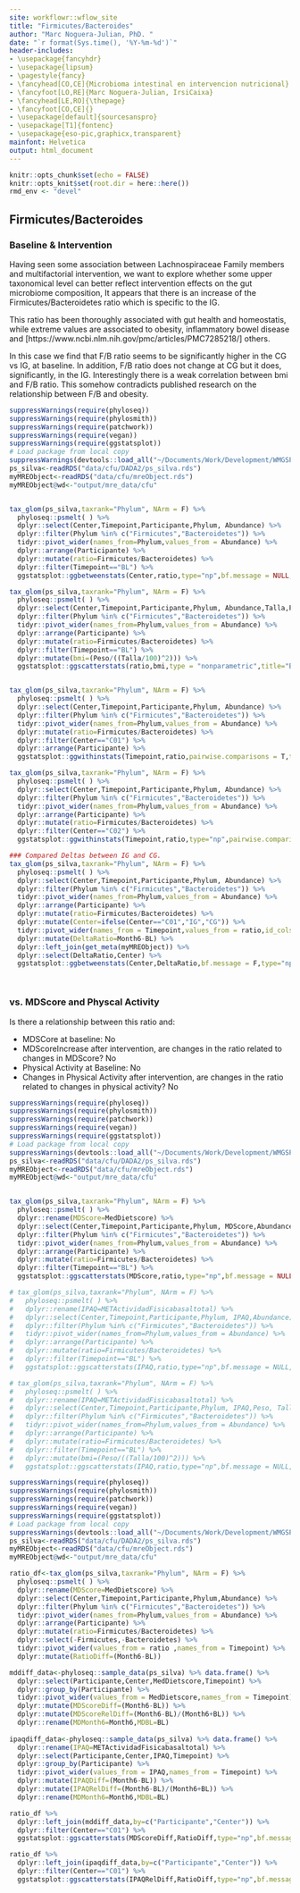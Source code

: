 ```yaml
---
site: workflowr::wflow_site
title: "Firmicutes/Bacteroides"
author: "Marc Noguera-Julian, PhD. "
date: "`r format(Sys.time(), '%Y-%m-%d')`"
header-includes:
- \usepackage{fancyhdr}
- \usepackage{lipsum}
- \pagestyle{fancy}
- \fancyhead[CO,CE]{Microbioma intestinal en intervencion nutricional}
- \fancyfoot[LO,RE]{Marc Noguera-Julian, IrsiCaixa}
- \fancyhead[LE,RO]{\thepage}
- \fancyfoot[CO,CE]{}
- \usepackage[default]{sourcesanspro}
- \usepackage[T1]{fontenc}
- \usepackage{eso-pic,graphicx,transparent}
mainfont: Helvetica
output: html_document
---
```


```r
knitr::opts_chunk$set(echo = FALSE)
knitr::opts_knit$set(root.dir = here::here())
rmd_env <- "devel"
```

## Firmicutes/Bacteroides

### Baseline & Intervention

Having seen some association between Lachnospiraceae Family members and multifactorial intervention, we want to explore whether some upper taxonomical level can better reflect intervention effects on the gut microbiome composition, It appears that there is an increase of the Firmicutes/Bacteroidetes ratio which is specific to the IG.

This ratio has been thoroughly associated with gut health and homeostatis, while extreme values are associated to obesity, inflammatory bowel disease and  [https://www.ncbi.nlm.nih.gov/pmc/articles/PMC7285218/] others.

In this case we find that F/B ratio seems to be significantly higher in the CG vs IG, at baseline. In addition, F/B ratio does not change at CG but it does, significantly, in the IG. Interestingly there is a weak correlation between bmi and F/B ratio. This somehow contradicts published research on the relationship between F/B and obesity. 

```r
suppressWarnings(require(phyloseq))
suppressWarnings(require(phylosmith))
suppressWarnings(require(patchwork))
suppressWarnings(require(vegan))
suppressWarnings(require(ggstatsplot))
# Load package from local copy
suppressWarnings(devtools::load_all("~/Documents/Work/Development/WMGSPipeline/"))
ps_silva<-readRDS("data/cfu/DADA2/ps_silva.rds")
myMREObject<-readRDS("data/cfu/mreObject.rds")
myMREObject@wd<-"output/mre_data/cfu"


tax_glom(ps_silva,taxrank="Phylum", NArm = F) %>% 
  phyloseq::psmelt( ) %>% 
  dplyr::select(Center,Timepoint,Participante,Phylum, Abundance) %>% 
  dplyr::filter(Phylum %in% c("Firmicutes","Bacteroidetes")) %>% 
  tidyr::pivot_wider(names_from=Phylum,values_from = Abundance) %>% 
  dplyr::arrange(Participante) %>% 
  dplyr::mutate(ratio=Firmicutes/Bacteroidetes) %>% 
  dplyr::filter(Timepoint=="BL") %>%
  ggstatsplot::ggbetweenstats(Center,ratio,type="np",bf.message = NULL,title = "Firmicutes/Bacteroidetes vs Center | BL")

tax_glom(ps_silva,taxrank="Phylum", NArm = F) %>%
  phyloseq::psmelt( ) %>%
  dplyr::select(Center,Timepoint,Participante,Phylum, Abundance,Talla,Peso) %>%
  dplyr::filter(Phylum %in% c("Firmicutes","Bacteroidetes")) %>%
  tidyr::pivot_wider(names_from=Phylum,values_from = Abundance) %>%
  dplyr::arrange(Participante) %>%
  dplyr::mutate(ratio=Firmicutes/Bacteroidetes) %>%
  dplyr::filter(Timepoint=="BL") %>%
  dplyr::mutate(bmi=(Peso/((Talla/100)^2))) %>%
  ggstatsplot::ggscatterstats(ratio,bmi,type = "nonparametric",title="BMI vs Firm/Bact ratio | BL")


tax_glom(ps_silva,taxrank="Phylum", NArm = F) %>% 
  phyloseq::psmelt( ) %>% 
  dplyr::select(Center,Timepoint,Participante,Phylum, Abundance) %>% 
  dplyr::filter(Phylum %in% c("Firmicutes","Bacteroidetes")) %>% 
  tidyr::pivot_wider(names_from=Phylum,values_from = Abundance) %>% 
  dplyr::mutate(ratio=Firmicutes/Bacteroidetes) %>% 
  dplyr::filter(Center=="C01") %>% 
  dplyr::arrange(Participante) %>% 
  ggstatsplot::ggwithinstats(Timepoint,ratio,pairwise.comparisons = T,type="np",bf.message = NULL,title = "Firmicutes/Bacteroidetes vs Timepoint | IG")

tax_glom(ps_silva,taxrank="Phylum", NArm = F) %>% 
  phyloseq::psmelt( ) %>% 
  dplyr::select(Center,Timepoint,Participante,Phylum, Abundance) %>% 
  dplyr::filter(Phylum %in% c("Firmicutes","Bacteroidetes")) %>% 
  tidyr::pivot_wider(names_from=Phylum,values_from = Abundance) %>% 
  dplyr::arrange(Participante) %>% 
  dplyr::mutate(ratio=Firmicutes/Bacteroidetes) %>% 
  dplyr::filter(Center=="C02") %>% 
  ggstatsplot::ggwithinstats(Timepoint,ratio,type="np",pairwise.comparisons = T,bf.message = NULL,title = "Firmicutes/Bacteroidetes vs Timepoint | CG")

### Compared Deltas between IG and CG.
tax_glom(ps_silva,taxrank="Phylum", NArm = F) %>% 
  phyloseq::psmelt( ) %>% 
  dplyr::select(Center,Timepoint,Participante,Phylum, Abundance) %>% 
  dplyr::filter(Phylum %in% c("Firmicutes","Bacteroidetes")) %>% 
  tidyr::pivot_wider(names_from=Phylum,values_from = Abundance) %>% 
  dplyr::arrange(Participante) %>% 
  dplyr::mutate(ratio=Firmicutes/Bacteroidetes) %>% 
  dplyr::mutate(Center=ifelse(Center=="C01","IG","CG")) %>% 
  tidyr::pivot_wider(names_from = Timepoint,values_from = ratio,id_cols = Participante) %>% 
  dplyr::mutate(DeltaRatio=Month6-BL) %>% 
  dplyr::left_join(get_meta(myMREObject)) %>% 
  dplyr::select(DeltaRatio,Center) %>% 
  ggstatsplot::ggbetweenstats(Center,DeltaRatio,bf.message = F,type="np",title="Delta F/B Ratio vs Center")




```

### vs. MDScore and Physcal Activity

Is there a relationship between this ratio and:

* MDSCore at baseline: No
* MDScoreIncrease after intervention, are changes in the ratio related to changes in MDScore? No
* Physical Activity at Baseline: No
* Changes in Physical Activity after intervention, are changes in the ratio related to changes in physical activity? No


```r
suppressWarnings(require(phyloseq))
suppressWarnings(require(phylosmith))
suppressWarnings(require(patchwork))
suppressWarnings(require(vegan))
suppressWarnings(require(ggstatsplot))
# Load package from local copy
suppressWarnings(devtools::load_all("~/Documents/Work/Development/WMGSPipeline/"))
ps_silva<-readRDS("data/cfu/DADA2/ps_silva.rds")
myMREObject<-readRDS("data/cfu/mreObject.rds")
myMREObject@wd<-"output/mre_data/cfu"


tax_glom(ps_silva,taxrank="Phylum", NArm = F) %>% 
  phyloseq::psmelt( ) %>% 
  dplyr::rename(MDScore=MedDietscore) %>% 
  dplyr::select(Center,Timepoint,Participante,Phylum, MDScore,Abundance) %>% 
  dplyr::filter(Phylum %in% c("Firmicutes","Bacteroidetes")) %>% 
  tidyr::pivot_wider(names_from=Phylum,values_from = Abundance) %>% 
  dplyr::arrange(Participante) %>% 
  dplyr::mutate(ratio=Firmicutes/Bacteroidetes) %>% 
  dplyr::filter(Timepoint=="BL") %>% 
  ggstatsplot::ggscatterstats(MDScore,ratio,type="np",bf.message = NULL,title = "Firmicutes/Bacteroidetes vs MDScore | BL")

# tax_glom(ps_silva,taxrank="Phylum", NArm = F) %>% 
#   phyloseq::psmelt( ) %>% 
#   dplyr::rename(IPAQ=METActividadFisicabasaltotal) %>% 
#   dplyr::select(Center,Timepoint,Participante,Phylum, IPAQ,Abundance) %>% 
#   dplyr::filter(Phylum %in% c("Firmicutes","Bacteroidetes")) %>% 
#   tidyr::pivot_wider(names_from=Phylum,values_from = Abundance) %>% 
#   dplyr::arrange(Participante) %>% 
#   dplyr::mutate(ratio=Firmicutes/Bacteroidetes) %>% 
#   dplyr::filter(Timepoint=="BL") %>% 
#   ggstatsplot::ggscatterstats(IPAQ,ratio,type="np",bf.message = NULL,title = "Firmicutes/Bacteroidetes vs IPAQ | BL")

# tax_glom(ps_silva,taxrank="Phylum", NArm = F) %>% 
#   phyloseq::psmelt( ) %>% 
#   dplyr::rename(IPAQ=METActividadFisicabasaltotal) %>% 
#   dplyr::select(Center,Timepoint,Participante,Phylum, IPAQ,Peso, Talla,Abundance) %>% 
#   dplyr::filter(Phylum %in% c("Firmicutes","Bacteroidetes")) %>% 
#   tidyr::pivot_wider(names_from=Phylum,values_from = Abundance) %>% 
#   dplyr::arrange(Participante) %>% 
#   dplyr::mutate(ratio=Firmicutes/Bacteroidetes) %>% 
#   dplyr::filter(Timepoint=="BL") %>% 
#   dplyr::mutate(bmi=(Peso/((Talla/100)^2))) %>%
#   ggstatsplot::ggscatterstats(IPAQ,ratio,type="np",bf.message = NULL,title = "Firmicutes/Bacteroidetes vs bmi | BL")

```


```r
suppressWarnings(require(phyloseq))
suppressWarnings(require(phylosmith))
suppressWarnings(require(patchwork))
suppressWarnings(require(vegan))
suppressWarnings(require(ggstatsplot))
# Load package from local copy
suppressWarnings(devtools::load_all("~/Documents/Work/Development/WMGSPipeline/"))
ps_silva<-readRDS("data/cfu/DADA2/ps_silva.rds")
myMREObject<-readRDS("data/cfu/mreObject.rds")
myMREObject@wd<-"output/mre_data/cfu"

ratio_df<-tax_glom(ps_silva,taxrank="Phylum", NArm = F) %>% 
  phyloseq::psmelt( ) %>% 
  dplyr::rename(MDScore=MedDietscore) %>% 
  dplyr::select(Center,Timepoint,Participante,Phylum,Abundance) %>% 
  dplyr::filter(Phylum %in% c("Firmicutes","Bacteroidetes")) %>% 
  tidyr::pivot_wider(names_from=Phylum,values_from = Abundance) %>% 
  dplyr::arrange(Participante) %>% 
  dplyr::mutate(ratio=Firmicutes/Bacteroidetes) %>%
  dplyr::select(-Firmicutes,-Bacteroidetes) %>% 
  tidyr::pivot_wider(values_from = ratio ,names_from = Timepoint) %>% 
  dplyr::mutate(RatioDiff=(Month6-BL))

mddiff_data<-phyloseq::sample_data(ps_silva) %>% data.frame() %>% 
  dplyr::select(Participante,Center,MedDietscore,Timepoint) %>% 
  dplyr::group_by(Participante) %>% 
  tidyr::pivot_wider(values_from = MedDietscore,names_from = Timepoint) %>% 
  dplyr::mutate(MDScoreDiff=(Month6-BL)) %>% 
  dplyr::mutate(MDScoreRelDiff=(Month6-BL)/(Month6+BL)) %>% 
  dplyr::rename(MDMonth6=Month6,MDBL=BL)
    
ipaqdiff_data<-phyloseq::sample_data(ps_silva) %>% data.frame() %>% 
  dplyr::rename(IPAQ=METActividadFisicabasaltotal) %>% 
  dplyr::select(Participante,Center,IPAQ,Timepoint) %>% 
  dplyr::group_by(Participante) %>% 
  tidyr::pivot_wider(values_from = IPAQ,names_from = Timepoint) %>% 
  dplyr::mutate(IPAQDiff=(Month6-BL)) %>% 
  dplyr::mutate(IPAQRelDiff=(Month6-BL)/(Month6+BL)) %>% 
  dplyr::rename(MDMonth6=Month6,MDBL=BL)

ratio_df %>% 
  dplyr::left_join(mddiff_data,by=c("Participante","Center")) %>% 
  dplyr::filter(Center=="C01") %>% 
  ggstatsplot::ggscatterstats(MDScoreDiff,RatioDiff,type="np",bf.message = NULL,title = "DeltaRatio vs DeltaMDScore | C01")

ratio_df %>% 
  dplyr::left_join(ipaqdiff_data,by=c("Participante","Center")) %>% 
  dplyr::filter(Center=="C01") %>% 
  ggstatsplot::ggscatterstats(IPAQRelDiff,RatioDiff,type="np",bf.message = NULL,title = "DeltaRatio vs DeltaIPAQ | C01")

```
